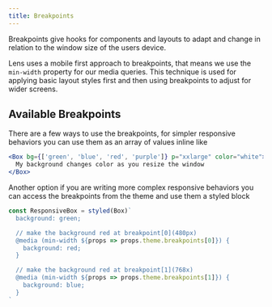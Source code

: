 ```yaml
---
title: Breakpoints
---
```



Breakpoints give hooks for components and layouts to adapt and change in relation to the window size of the users device.

Lens uses a mobile first approach to breakpoints, that means we use the `min-width` property for our media queries. This technique is used for applying basic layout styles first and then using breakpoints to adjust for wider screens.

## Available Breakpoints

<BreakpointTable />

There are a few ways to use the breakpoints, for simpler responsive behaviors you can use them as an array of values inline like

```jsx
<Box bg={['green', 'blue', 'red', 'purple']} p="xxlarge" color="white">
  My background changes color as you resize the window
</Box>
```

Another option if you are writing more complex responsive behaviors you can access the breakpoints from the theme and use them a styled block

```js static
const ResponsiveBox = styled(Box)`
  background: green;

  // make the background red at breakpoint[0](480px)
  @media (min-width ${props => props.theme.breakpoints[0]}) {
    background: red;
  }

  // make the background red at breakpoint[1](768x)
  @media (min-width ${props => props.theme.breakpoints[1]}) {
    background: blue;
  }
`
```
